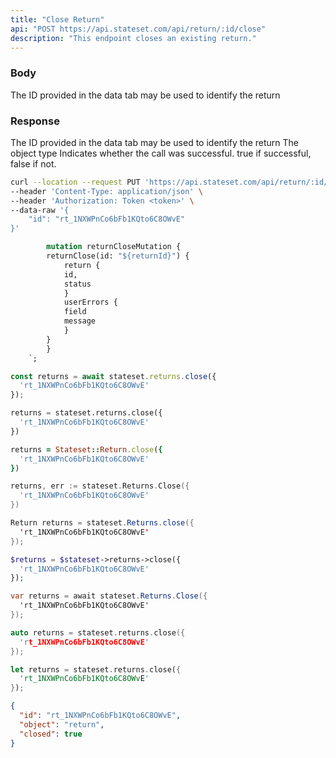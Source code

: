 ```yaml
---
title: "Close Return"
api: "POST https://api.stateset.com/api/return/:id/close"
description: "This endpoint closes an existing return."
---
```


### Body

<ParamField body="return_id" type="string">
  The ID provided in the data tab may be used to identify the return
</ParamField>

### Response

<ResponseField name="id" type="string">
  The ID provided in the data tab may be used to identify the return
</ResponseField>

<ResponseField name="object" type="string">
  The object type
</ResponseField>

<ResponseField name="success" type="number">
  Indicates whether the call was successful. true if successful, false if not.
</ResponseField>

<RequestExample>

```bash cURL
curl --location --request PUT 'https://api.stateset.com/api/return/:id/close' \
--header 'Content-Type: application/json' \
--header 'Authorization: Token <token>' \
--data-raw '{
    "id": "rt_1NXWPnCo6bFb1KQto6C8OWvE"
}'
```

```graphQL GraphQL
        mutation returnCloseMutation {
        returnClose(id: "${returnId}") {
            return {
            id,
            status
            }
            userErrors {
            field
            message
            }
        }
        }
    `;
```

```js Node.js
const returns = await stateset.returns.close({
  'rt_1NXWPnCo6bFb1KQto6C8OWvE'
});
```

```python Python
returns = stateset.returns.close({
  'rt_1NXWPnCo6bFb1KQto6C8OWvE'
})
```

```ruby Ruby
returns = Stateset::Return.close({
  'rt_1NXWPnCo6bFb1KQto6C8OWvE'
})
```

```go Go
returns, err := stateset.Returns.Close({
  'rt_1NXWPnCo6bFb1KQto6C8OWvE'
})
```

```java Java
Return returns = stateset.Returns.close({
  'rt_1NXWPnCo6bFb1KQto6C8OWvE'
});
```

```php PHP
$returns = $stateset->returns->close({
  'rt_1NXWPnCo6bFb1KQto6C8OWvE'
});
```

```csharp C#
var returns = await stateset.Returns.Close({
  'rt_1NXWPnCo6bFb1KQto6C8OWvE'
});
```

```cpp C++
auto returns = stateset.returns.close({
  'rt_1NXWPnCo6bFb1KQto6C8OWvE'
});
```

```rust Rust
let returns = stateset.returns.close({
  'rt_1NXWPnCo6bFb1KQto6C8OWvE'
});
```

</RequestExample>

<ResponseExample>

```json Response
{
  "id": "rt_1NXWPnCo6bFb1KQto6C8OWvE",
  "object": "return",
  "closed": true
}
```

</ResponseExample>
